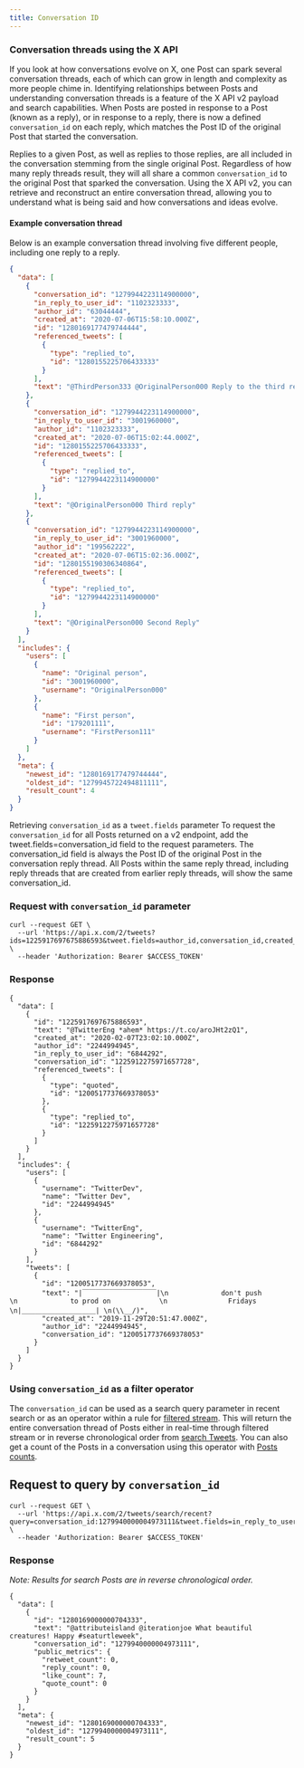 ```yaml
---
title: Conversation ID
---
```



### Conversation threads using the X API
If you look at how conversations evolve on X, one Post can spark several conversation threads, each of which can grow in length and complexity as more people chime in. Identifying relationships between Posts and understanding conversation threads is a feature of the X API v2 payload and search capabilities. When Posts are posted in response to a Post (known as a reply), or in response to a reply, there is now a defined `conversation_id` on each reply, which matches the Post ID of the original Post that started the conversation.

Replies to a given Post, as well as replies to those replies, are all included in the conversation stemming from the single original Post. Regardless of how many reply threads result, they will all share a common `conversation_id` to the original Post that sparked the conversation. Using the X API v2, you can retrieve and reconstruct an entire conversation thread, allowing you to understand what is being said and how conversations and ideas evolve.

#### Example conversation thread
Below is an example conversation thread involving five different people, including one reply to a reply.

```json
{
  "data": [
    {
      "conversation_id": "1279944223114900000",
      "in_reply_to_user_id": "1102323333",
      "author_id": "63044444",
      "created_at": "2020-07-06T15:58:10.000Z",
      "id": "1280169177479744444",
      "referenced_tweets": [
        {
          "type": "replied_to",
          "id": "1280155225706433333"
        }
      ],
      "text": "@ThirdPerson333 @OriginalPerson000 Reply to the third reply!"
    },
    {
      "conversation_id": "1279944223114900000",
      "in_reply_to_user_id": "3001960000",
      "author_id": "1102323333",
      "created_at": "2020-07-06T15:02:44.000Z",
      "id": "1280155225706433333",
      "referenced_tweets": [
        {
          "type": "replied_to",
          "id": "1279944223114900000"
        }
      ],
      "text": "@OriginalPerson000 Third reply"
    },
    {
      "conversation_id": "1279944223114900000",
      "in_reply_to_user_id": "3001960000",
      "author_id": "199562222",
      "created_at": "2020-07-06T15:02:36.000Z",
      "id": "1280155190306340864",
      "referenced_tweets": [
        {
          "type": "replied_to",
          "id": "1279944223114900000"
        }
      ],
      "text": "@OriginalPerson000 Second Reply"
    }
  ],
  "includes": {
    "users": [
      {
        "name": "Original person",
        "id": "3001960000",
        "username": "OriginalPerson000"
      },
      {
        "name": "First person",
        "id": "179201111",
        "username": "FirstPerson111"
      }
    ]
  },
  "meta": {
    "newest_id": "1280169177479744444",
    "oldest_id": "1279945722494811111",
    "result_count": 4
  }
}
```
Retrieving `conversation_id` as a `tweet.fields` parameter
To request the `conversation_id` for all Posts returned on a v2 endpoint, add the tweet.fields=conversation_id field to the request parameters. The conversation_id field is always the Post ID of the original Post in the conversation reply thread. All Posts within the same reply thread, including reply threads that are created from earlier reply threads, will show the same conversation_id.

### Request with `conversation_id` parameter
```
curl --request GET \
  --url 'https://api.x.com/2/tweets?ids=1225917697675886593&tweet.fields=author_id,conversation_id,created_at,in_reply_to_user_id,referenced_tweets&expansions=author_id,in_reply_to_user_id,referenced_tweets.id&user.fields=name,username' \
  --header 'Authorization: Bearer $ACCESS_TOKEN'
```
### Response
```
{
  "data": [
    {
      "id": "1225917697675886593",
      "text": "@TwitterEng *ahem* https://t.co/aroJHt2zQ1",
      "created_at": "2020-02-07T23:02:10.000Z",
      "author_id": "2244994945",
      "in_reply_to_user_id": "6844292",
      "conversation_id": "1225912275971657728",
      "referenced_tweets": [
        {
          "type": "quoted",
          "id": "1200517737669378053"
        },
        {
          "type": "replied_to",
          "id": "1225912275971657728"
        }
      ]
    }
  ],
  "includes": {
    "users": [
      {
        "username": "TwitterDev",
        "name": "Twitter Dev",
        "id": "2244994945"
      },
      {
        "username": "TwitterEng",
        "name": "Twitter Engineering",
        "id": "6844292"
      }
    ],
    "tweets": [
      {
        "id": "1200517737669378053",
        "text": "|￣￣￣￣￣￣￣￣￣￣￣|\n             don't push            \n             to prod on            \n               Fridays                  \n|＿＿＿＿＿＿＿＿＿＿＿| \n(\\__/)",
        "created_at": "2019-11-29T20:51:47.000Z",
        "author_id": "2244994945",
        "conversation_id": "1200517737669378053"
      }
    ]
  }
}
```
### Using `conversation_id` as a filter operator
The `conversation_id` can be used as a search query parameter in recent search or as an operator within a rule for [filtered stream](/x-api/posts/filtered-stream/introduction). This will return the entire conversation thread of Posts either in real-time through filtered stream or in reverse chronological order from [search Tweets](/x-api/posts/search/introduction). You can also get a count of the Posts in a conversation using this operator with [Posts counts](/x-api/posts/counts/introduction).

## Request to query by `conversation_id`
```
curl --request GET \
  --url 'https://api.x.com/2/tweets/search/recent?query=conversation_id:1279940000004973111&tweet.fields=in_reply_to_user_id,author_id,created_at,conversation_id' \
  --header 'Authorization: Bearer $ACCESS_TOKEN'
```

### Response
_Note: Results for search Posts are in reverse chronological order._
```
{
  "data": [
    {
      "id": "1280169000000704333",
      "text": "@attributeisland @iterationjoe What beautiful creatures! Happy #seaturtleweek",
      "conversation_id": "1279940000004973111",
      "public_metrics": {
        "retweet_count": 0,
        "reply_count": 0,
        "like_count": 7,
        "quote_count": 0
      }
    }
  ],
  "meta": {
    "newest_id": "1280169000000704333",
    "oldest_id": "1279940000004973111",
    "result_count": 5
  }
}
```
